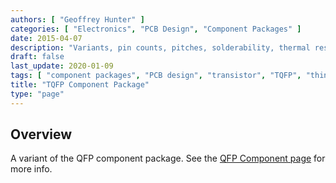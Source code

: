 ```yaml
---
authors: [ "Geoffrey Hunter" ]
categories: [ "Electronics", "PCB Design", "Component Packages" ]
date: 2015-04-07
description: "Variants, pin counts, pitches, solderability, thermal resistances, dimensions, land patterns, 3D models and more info for the TQFP component package."
draft: false
last_update: 2020-01-09
tags: [ "component packages", "PCB design", "transistor", "TQFP", "thin quad flat pack", QFP ]
title: "TQFP Component Package"
type: "page"
---
```


## Overview

A variant of the QFP component package. See the [QFP Component page](../qfp-component-package) for more info.
